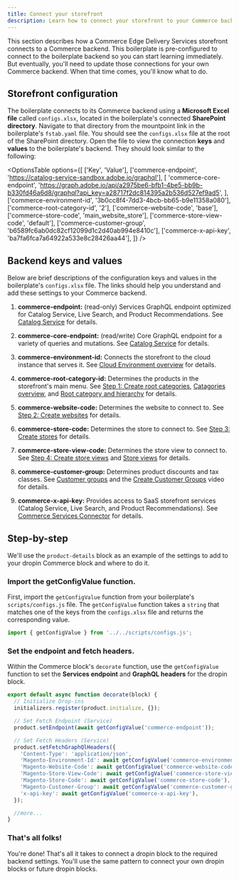 ```yaml
---
title: Connect your storefront
description: Learn how to connect your storefront to your Commerce backend.
---
```



This section describes how a Commerce Edge Delivery Services storefront connects to a Commerce backend. This boilerplate is pre-configured to connect to the boilerplate backend so you can start learning immediately. But eventually, you'll need to update those connections for your own Commerce backend. When that time comes, you'll know what to do.

## Storefront configuration

The boilerplate connects to its Commerce backend using a **Microsoft Excel file** called `configs.xlsx`, located in the boilerplate's connected **SharePoint directory**. Navigate to that directory from the mountpoint link in the boilerplate's `fstab.yaml` file. You should see the `configs.xlsx` file at the root of the SharePoint directory. Open the file to view the connection **keys** and **values** to the boilerplate's backend. They should look similar to the following:

<OptionsTable
  options={[
    ['Key', 'Value'],
    ['commerce-endpoint', 'https://catalog-service-sandbox.adobe.io/graphql'],
    [
      'commerce-core-endpoint',
      'https://graph.adobe.io/api/a2975be6-bfb1-4be5-bb9b-b330fd46a6d8/graphql?api_key=a28717f2dc814395a2b536d527ef9ad5',
    ],
    ['commerce-environment-id', '3b0cc8f4-7dd3-4bcb-bb65-b9e11358a080'],
    ['commerce-root-category-id', '2'],
    ['commerce-website-code', 'base'],
    ['commerce-store-code', 'main_website_store'],
    ['commerce-store-view-code', 'default'],
    ['commerce-customer-group', 'b6589fc6ab0dc82cf12099d1c2d40ab994e8410c'],
    ['commerce-x-api-key', 'ba7fa6fca7a64922a533e8c28426aa44'],
  ]}
/>

## Backend keys and values

Below are brief descriptions of the configuration keys and values in the boilerplate's `configs.xlsx` file. The links should help you understand and add these settings to your Commerce backend.

<Callouts>

1. **commerce-endpoint:** (read-only) Services GraphQL endpoint optimized for Catalog Service, Live Search, and Product Recommendations. See [Catalog Service](https://experienceleague.adobe.com/docs/commerce-merchant-services/catalog-service/overview.html#:~:text=Adobe%20Commerce%20has%20two%20GraphQL%20systems) for details.

1. **commerce-core-endpoint:** (read/write) Core GraphQL endpoint for a variety of queries and mutations. See [Catalog Service](https://experienceleague.adobe.com/docs/commerce-merchant-services/catalog-service/overview.html#:~:text=Adobe%20Commerce%20has%20two%20GraphQL%20systems) for details.

1. **commerce-environment-id:** Connects the storefront to the cloud instance that serves it. See [Cloud Environment overview](https://experienceleague.adobe.com/docs/commerce-cloud-service/user-guide/project/overview.html?lang=en#environment-overview) for details.

1. **commerce-root-category-id:** Determines the products in the storefront's main menu. See [Step 1: Create root categories](https://experienceleague.adobe.com/docs/commerce-operations/configuration-guide/multi-sites/ms-admin.html?lang=en#step-1%3A-create-root-categories), [Catagories overview](https://experienceleague.adobe.com/docs/commerce-admin/catalog/categories/categories.html), and [Root category and hierarchy](https://experienceleague.adobe.com/docs/commerce-admin/catalog/categories/category-root.html?lang=en) for details.

1. **commerce-website-code:** Determines the website to connect to. See [Step 2: Create websites](https://experienceleague.adobe.com/docs/commerce-operations/configuration-guide/multi-sites/ms-admin.html?lang=en#step-2%3A-create-websites) for details.

1. **commerce-store-code:** Determines the store to connect to. See [Step 3: Create stores](https://experienceleague.adobe.com/docs/commerce-operations/configuration-guide/multi-sites/ms-admin.html?lang=en#step-3%3A-create-stores) for details.

1. **commerce-store-view-code:** Determines the store view to connect to. See [Step 4: Create store views](https://experienceleague.adobe.com/docs/commerce-operations/configuration-guide/multi-sites/ms-admin.html?lang=en#step-4%3A-create-store-views) and [Store views](https://experienceleague.adobe.com/docs/commerce-admin/stores-sales/site-store/store-views.html?lang=en) for details.

1. **commerce-customer-group:** Determines product discounts and tax classes. See [Customer groups](https://experienceleague.adobe.com/docs/commerce-admin/customers/customer-groups.html?lang=en) and the [Create Customer Groups](https://experienceleague.adobe.com/docs/commerce-learn/tutorials/customers/customer-groups.html?lang=en) video for details.

1. **commerce-x-api-key:** Provides access to SaaS storefront services (Catalog Service, Live Search, and Product Recommendations). See [Commerce Services Connector](https://experienceleague.adobe.com/docs/commerce-merchant-services/user-guides/integration-services/saas.html?lang=en) for details.

</Callouts>

## Step-by-step

We'll use the `product-details` block as an example of the settings to add to your dropin Commerce block and where to do it.

<Tutorial>

### Import the getConfigValue function.

First, import the `getConfigValue` function from your boilerplate's `scripts/configs.js` file. The `getConfigValue` function takes a `string` that matches one of the keys from the `configs.xlsx` file and returns the corresponding value.

```javascript
import { getConfigValue } from '../../scripts/configs.js';
```

### Set the endpoint and fetch headers.

Within the Commerce block's `decorate` function, use the `getConfigValue` function to set the **Services endpoint** and **GraphQL headers** for the dropin block.

```javascript
export default async function decorate(block) {
  // Initialize Drop-ins
  initializers.register(product.initialize, {});

  // Set Fetch Endpoint (Service)
  product.setEndpoint(await getConfigValue('commerce-endpoint'));

  // Set Fetch Headers (Service)
  product.setFetchGraphQlHeaders({
    'Content-Type': 'application/json',
    'Magento-Environment-Id': await getConfigValue('commerce-environment-id'),
    'Magento-Website-Code': await getConfigValue('commerce-website-code'),
    'Magento-Store-View-Code': await getConfigValue('commerce-store-view-code'),
    'Magento-Store-Code': await getConfigValue('commerce-store-code'),
    'Magento-Customer-Group': await getConfigValue('commerce-customer-group'),
    'x-api-key': await getConfigValue('commerce-x-api-key'),
  });

  //more...
}
```

### That's all folks! 

You're done! That's all it takes to connect a dropin block to the required backend settings. You'll use the same pattern to connect your own dropin blocks or future dropin blocks.

</Tutorial>



